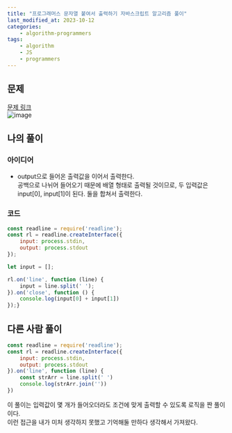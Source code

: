 ```yaml
---
title: "프로그래머스 문자열 붙여서 출력하기 자바스크립트 알고리즘 풀이"
last_modified_at: 2023-10-12
categories:
    - algorithm-programmers
tags:
    - algorithm
    - JS
    - programmers
---
```


## 문제
[문제 링크](https://school.programmers.co.kr/learn/courses/30/lessons/181946)  
![image](https://github.com/makepin2r/TIL/assets/39889583/1d24c915-f301-45de-bbfd-f6f7cd938152)

## 나의 풀이
### 아이디어
- output으로 들어온 출력값을 이어서 출력한다.  
  공백으로 나뉘어 들어오기 때문에 배열 형태로 출력될 것이므로, 두 입력값은 input[0], input[1]이 된다. 둘을 합쳐서 출력한다.
### 코드
```javascript
const readline = require('readline');
const rl = readline.createInterface({
    input: process.stdin,
    output: process.stdout
});

let input = [];

rl.on('line', function (line) {
    input = line.split(' ');
}).on('close', function () {
    console.log(input[0] + input[1])
});}
```

## 다른 사람 풀이
```javascript
const readline = require('readline');
const rl = readline.createInterface({
    input: process.stdin,
    output: process.stdout
}).on('line', function (line) {
    const strArr = line.split(' ')
    console.log(strArr.join(''))
})
```
이 풀이는 입력값이 몇 개가 들어오더라도 조건에 맞게 출력할 수 있도록 로직을 짠 풀이이다.  
이런 접근을 내가 미처 생각하지 못했고 기억해둘 만하다 생각해서 가져왔다.